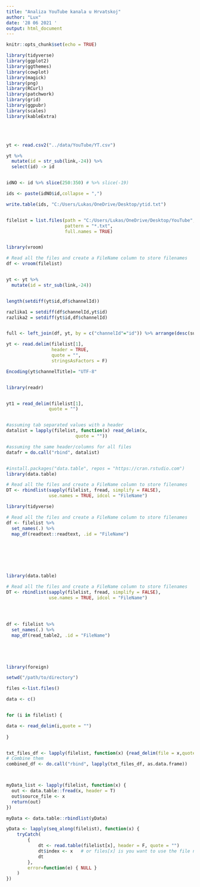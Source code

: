 ```yaml
---
title: "Analiza YouTube kanala u Hrvatskoj"
author: "Lux"
date: '28 06 2021 '
output: html_document
---
```


```r
knitr::opts_chunk$set(echo = TRUE)
```

```r
library(tidyverse)
library(ggplot2)
library(ggthemes)
library(cowplot)
library(magick)
library(png)
library(RCurl)
library(patchwork) 
library(grid)
library(ggpubr)
library(scales)
library(kableExtra)
```

<br>
<br>


```r
yt <- read.csv2("../data/YouTube/YT.csv") 
```


```r


yt %>%
  mutate(id = str_sub(link,-24)) %>%
  select(id) -> id


idNO <- id %>% slice(250:350) # %>% slice(-19)

ids <- paste(idNO$id,collapse = ",") 

write.table(ids, "C:/Users/Lukas/OneDrive/Desktop/ytid.txt")



```





```r


filelist = list.files(path = "C:/Users/Lukas/OneDrive/Desktop/YouTube",
                      pattern = "*.txt",
                      full.names = TRUE)


library(vroom)

# Read all the files and create a FileName column to store filenames
df <- vroom(filelist) 


yt <- yt %>%
  mutate(id = str_sub(link,-24))


length(setdiff(yt$id,df$channelId))

razlika1 = setdiff(df$channelId,yt$id)
razlika2 = setdiff(yt$id,df$channelId)


full <- left_join(df, yt, by = c("channelId"="id")) %>% arrange(desc(subscribers))

yt <- read.delim(filelist[1],
                 header = TRUE,
                 quote = "",
                 stringsAsFactors = F)

Encoding(yt$channelTitle)= "UTF-8"


library(readr)


yt1 = read_delim(filelist[1],
                quote = "")


#assuming tab separated values with a header    
datalist = lapply(filelist, function(x) read_delim(x,
                          quote = "")) 

#assuming the same header/columns for all files
datafr = do.call("rbind", datalist) 


#install.packages("data.table", repos = "https://cran.rstudio.com")
library(data.table)

# Read all the files and create a FileName column to store filenames
DT <- rbindlist(sapply(filelist, fread, simplify = FALSE),
                use.names = TRUE, idcol = "FileName")

library(tidyverse)

# Read all the files and create a FileName column to store filenames
df <- filelist %>%
  set_names(.) %>%
  map_df(readtext::readtext, .id = "FileName")







library(data.table)

# Read all the files and create a FileName column to store filenames
DT <- rbindlist(sapply(filelist, fread, simplify = FALSE),
                use.names = TRUE, idcol = "FileName")




df <- filelist %>%
  set_names(.) %>%
  map_df(read_table2, .id = "FileName")





library(foreign)

setwd("/path/to/directory")

files <-list.files()

data <- c()


for (i in filelist) {

data <- read_delim(i,quote = "")
   
} 


txt_files_df <- lapply(filelist, function(x) {read_delim(file = x,quote = "")})
# Combine them
combined_df <- do.call("rbind", lapply(txt_files_df, as.data.frame))



myData_list <- lapply(filelist, function(x) {
  out <- data.table::fread(x, header = T)
  out$source_file <- x
  return(out)
})

myData <- data.table::rbindlist(yData)

yData <- lapply(seq_along(filelist), function(x) {
    tryCatch(
        {
            dt <- read.table(filelist[x], header = F, quote = "")
            dt$index <- x   # or files[x] is you want to use the file name instead
            dt
        },
        error=function(e) { NULL }
    )
})

```













